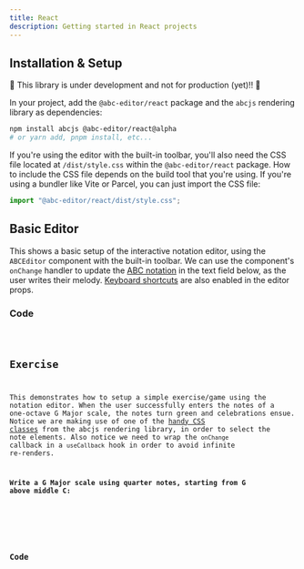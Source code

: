 ```yaml
---
title: React
description: Getting started in React projects
---
```



## Installation & Setup

🚧 This library is under development and not for production (yet)!! 🚧

In your project, add the `@abc-editor/react` package and the `abcjs` rendering library as dependencies:

```bash
npm install abcjs @abc-editor/react@alpha
# or yarn add, pnpm install, etc...
```

If you're using the editor with the built-in toolbar, you'll also need the CSS file located at `/dist/style.css` within the `@abc-editor/react` package. How to include the CSS file depends on the build tool that you're using. If you're using a bundler like Vite or Parcel, you can just import the CSS file:

```js
import "@abc-editor/react/dist/style.css";
```

## Basic Editor

This shows a basic setup of the interactive notation editor, using the `ABCEditor` component with the built-in toolbar. We can use the component's `onChange` handler to update the [ABC notation](https://abcnotation.com/) in the text field below, as the user writes their melody. [Keyboard shortcuts](../../reference/keyboard-shortcuts) are also enabled in the editor props.

<div class="not-content">
  <BasicEditor client:idle />
</div>

### Code

<Code code={BasicEditorCode} lang="tsx" />

## Exercise

This demonstrates how to setup a simple exercise/game using the notation editor. When the user successfully enters the notes of a one-octave G Major scale, the notes turn green and celebrations ensue. Notice we are making use of one of the [handy CSS classes](https://paulrosen.github.io/abcjs/visual/classes.html) from the abcjs rendering library, in order to select the note elements. Also notice we need to wrap the `onChange` callback in a `useCallback` hook in order to avoid infinite re-renders.

**Write a G Major scale using quarter notes, starting from G above middle C:**

<div class="not-content">
  <Exercise client:visible />
</div>

### Code

<Code code={ExerciseCode} lang="tsx" />
